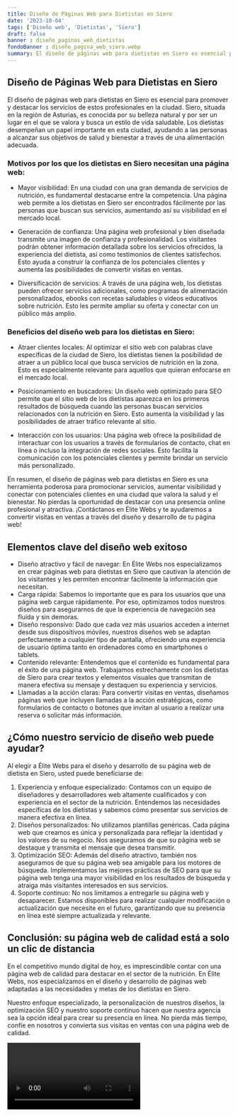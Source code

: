 ```yaml
---
title: Diseño de Páginas Web para Dietistas en Siero
date: '2023-10-04'
tags: ['Diseño web', 'Dietistas', 'Siero']
draft: false
banner : diseño_paginas_web_dietistas
fondoBanner : diseño_pagina_web_siero.webp
summary: El diseño de páginas web para dietistas en Siero es esencial para promover y destacar los servicios de estos profesionales en la ciudad. Siero, situada en la región de Asturias, es conocida por su belleza natural y por ser un lugar en el que se valora y busca un estilo de vida saludable. Los dietistas desempeñan un papel importante en esta ciudad, ayudando a las personas a alcanzar sus objetivos de salud y bienestar a través de una alimentación adecuada.
---
```


## Diseño de Páginas Web para Dietistas en Siero

El diseño de páginas web para dietistas en Siero es esencial para promover y destacar los servicios de estos profesionales en la ciudad. Siero, situada en la región de Asturias, es conocida por su belleza natural y por ser un lugar en el que se valora y busca un estilo de vida saludable. Los dietistas desempeñan un papel importante en esta ciudad, ayudando a las personas a alcanzar sus objetivos de salud y bienestar a través de una alimentación adecuada.

### Motivos por los que los dietistas en Siero necesitan una página web:

- Mayor visibilidad: En una ciudad con una gran demanda de servicios de nutrición, es fundamental destacarse entre la competencia. Una página web permite a los dietistas en Siero ser encontrados fácilmente por las personas que buscan sus servicios, aumentando así su visibilidad en el mercado local.

- Generación de confianza: Una página web profesional y bien diseñada transmite una imagen de confianza y profesionalidad. Los visitantes podrán obtener información detallada sobre los servicios ofrecidos, la experiencia del dietista, así como testimonios de clientes satisfechos. Esto ayuda a construir la confianza de los potenciales clientes y aumenta las posibilidades de convertir visitas en ventas.

- Diversificación de servicios: A través de una página web, los dietistas pueden ofrecer servicios adicionales, como programas de alimentación personalizados, ebooks con recetas saludables o videos educativos sobre nutrición. Esto les permite ampliar su oferta y conectar con un público más amplio.

### Beneficios del diseño web para los dietistas en Siero:

- Atraer clientes locales: Al optimizar el sitio web con palabras clave específicas de la ciudad de Siero, los dietistas tienen la posibilidad de atraer a un público local que busca servicios de nutrición en la zona. Esto es especialmente relevante para aquellos que quieran enfocarse en el mercado local.

- Posicionamiento en buscadores: Un diseño web optimizado para SEO permite que el sitio web de los dietistas aparezca en los primeros resultados de búsqueda cuando las personas buscan servicios relacionados con la nutrición en Siero. Esto aumenta la visibilidad y las posibilidades de atraer tráfico relevante al sitio.

- Interacción con los usuarios: Una página web ofrece la posibilidad de interactuar con los usuarios a través de formularios de contacto, chat en línea o incluso la integración de redes sociales. Esto facilita la comunicación con los potenciales clientes y permite brindar un servicio más personalizado.

En resumen, el diseño de páginas web para dietistas en Siero es una herramienta poderosa para promocionar servicios, aumentar visibilidad y conectar con potenciales clientes en una ciudad que valora la salud y el bienestar. No pierdas la oportunidad de destacar con una presencia online profesional y atractiva. ¡Contáctanos en Élite Webs y te ayudaremos a convertir visitas en ventas a través del diseño y desarrollo de tu página web!

<GifSeo />

<Cta />

## Elementos clave del diseño web exitoso

- Diseño atractivo y fácil de navegar: En Élite Webs nos especializamos en crear páginas web para dietistas en Siero que cautivan la atención de los visitantes y les permiten encontrar fácilmente la información que necesitan.
- Carga rápida: Sabemos lo importante que es para los usuarios que una página web cargue rápidamente. Por eso, optimizamos todos nuestros diseños para asegurarnos de que la experiencia de navegación sea fluida y sin demoras.
- Diseño responsivo: Dado que cada vez más usuarios acceden a internet desde sus dispositivos móviles, nuestros diseños web se adaptan perfectamente a cualquier tipo de pantalla, ofreciendo una experiencia de usuario óptima tanto en ordenadores como en smartphones o tablets.
- Contenido relevante: Entendemos que el contenido es fundamental para el éxito de una página web. Trabajamos estrechamente con los dietistas de Siero para crear textos y elementos visuales que transmitan de manera efectiva su mensaje y destaquen su experiencia y servicios.
- Llamadas a la acción claras: Para convertir visitas en ventas, diseñamos páginas web que incluyen llamadas a la acción estratégicas, como formularios de contacto o botones que invitan al usuario a realizar una reserva o solicitar más información.

## ¿Cómo nuestro servicio de diseño web puede ayudar?

Al elegir a Élite Webs para el diseño y desarrollo de su página web de dietista en Siero, usted puede beneficiarse de:

1. Experiencia y enfoque especializado: Contamos con un equipo de diseñadores y desarrolladores web altamente cualificados y con experiencia en el sector de la nutrición. Entendemos las necesidades específicas de los dietistas y sabemos cómo presentar sus servicios de manera efectiva en línea.
2. Diseños personalizados: No utilizamos plantillas genéricas. Cada página web que creamos es única y personalizada para reflejar la identidad y los valores de su negocio. Nos aseguramos de que su página web se destaque y transmita el mensaje que desea transmitir.
3. Optimización SEO: Además del diseño atractivo, también nos aseguramos de que su página web sea amigable para los motores de búsqueda. Implementamos las mejores prácticas de SEO para que su página web tenga una mayor visibilidad en los resultados de búsqueda y atraiga más visitantes interesados en sus servicios.
4. Soporte continuo: No nos limitamos a entregarle su página web y desaparecer. Estamos disponibles para realizar cualquier modificación o actualización que necesite en el futuro, garantizando que su presencia en línea esté siempre actualizada y relevante.

## Conclusión: su página web de calidad está a solo un clic de distancia

En el competitivo mundo digital de hoy, es imprescindible contar con una página web de calidad para destacar en el sector de la nutrición. En Élite Webs, nos especializamos en el diseño y desarrollo de páginas web adaptadas a las necesidades y metas de los dietistas en Siero.

Nuestro enfoque especializado, la personalización de nuestros diseños, la optimización SEO y nuestro soporte continuo hacen que nuestra agencia sea la opción ideal para crear su presencia en línea. No pierda más tiempo, confíe en nosotros y convierta sus visitas en ventas con una página web de calidad.

<Video />

<CtaBot job='Dietistas' city='Siero'/>

<Gmaps query='Siero+españa+maps' />